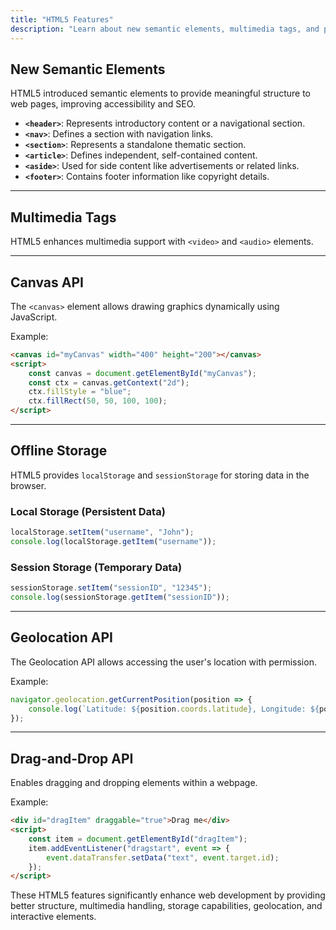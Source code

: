 ---
title: "HTML5 Features"
description: "Learn about new semantic elements, multimedia tags, and powerful APIs in HTML5."
---

## New Semantic Elements

HTML5 introduced semantic elements to provide meaningful structure to web pages, improving accessibility and SEO.

- **`<header>`**: Represents introductory content or a navigational section.
- **`<nav>`**: Defines a section with navigation links.
- **`<section>`**: Represents a standalone thematic section.
- **`<article>`**: Defines independent, self-contained content.
- **`<aside>`**: Used for side content like advertisements or related links.
- **`<footer>`**: Contains footer information like copyright details.


---

## Multimedia Tags

HTML5 enhances multimedia support with `<video>` and `<audio>` elements.


---

## Canvas API

The `<canvas>` element allows drawing graphics dynamically using JavaScript.

Example:
```html
<canvas id="myCanvas" width="400" height="200"></canvas>
<script>
    const canvas = document.getElementById("myCanvas");
    const ctx = canvas.getContext("2d");
    ctx.fillStyle = "blue";
    ctx.fillRect(50, 50, 100, 100);
</script>
```

---

## Offline Storage

HTML5 provides `localStorage` and `sessionStorage` for storing data in the browser.

### Local Storage (Persistent Data)
```js
localStorage.setItem("username", "John");
console.log(localStorage.getItem("username"));
```

### Session Storage (Temporary Data)
```js
sessionStorage.setItem("sessionID", "12345");
console.log(sessionStorage.getItem("sessionID"));
```

---

## Geolocation API

The Geolocation API allows accessing the user's location with permission.

Example:
```js
navigator.geolocation.getCurrentPosition(position => {
    console.log(`Latitude: ${position.coords.latitude}, Longitude: ${position.coords.longitude}`);
});
```

---

## Drag-and-Drop API

Enables dragging and dropping elements within a webpage.

Example:
```html
<div id="dragItem" draggable="true">Drag me</div>
<script>
    const item = document.getElementById("dragItem");
    item.addEventListener("dragstart", event => {
        event.dataTransfer.setData("text", event.target.id);
    });
</script>
```

These HTML5 features significantly enhance web development by providing better structure, multimedia handling, storage capabilities, geolocation, and interactive elements.

